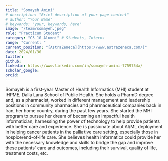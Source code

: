 ```yaml
---
title: "Somayeh Amini"
# description: "Brief description of your page content"
# author: "Your Name"
# keywords: "your, keywords, here"
image: "/team/somayeh.jpeg"
role: "Practicum Student"
category: "C3_10_Alumni" # Students, Interns
range: "Current: "
current_position: "[AstraZeneca](https://www.astrazeneca.com/)"
date: 2024/01/30
twitter:
github:
linkedin: https://www.linkedin.com/in/somayeh-amini-7759754a/
scholar_google:
orcid:
---
```


Somayeh is a first-year Master of Health Informatics (MHI) student at IHPME, Dalla Lana School of Public Health. She holds a PharmD degree and, as a pharmacist, worked in different management and leadership positions in community pharmacies and pharmaceutical companies back in Iran, her home country, during the past few years.
She started the MHI program to pursue her dream of becoming an impactful health informatician, harnessing the power of technology to help provide patients with better care and experience. She is passionate about AI/ML deployment in helping cancer patients in the palliative care setting, especially those in hospice/end-of-life care. She believes health informatics could provide her with the necessary knowledge and skills to bridge the gap and improve these patients' care and outcomes, including their survival, quality of life, treatment costs, etc.
